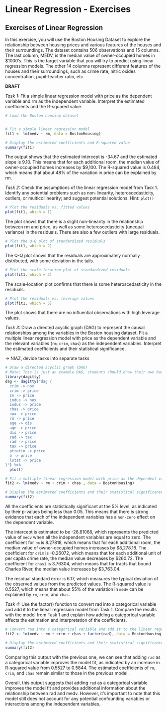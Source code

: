 # Linear Regression - Exercises {#lin-e}

## Exercises of Linear Regression
In this exercise, you will use the Boston Housing Dataset to explore the relationship between housing prices and various features of the houses and their surroundings. The dataset contains 506 observations and 15 columns. The last column, MEDV, is the median value of owner-occupied homes in $1000’s. This is the target variable that you will try to predict using linear regression models. The other 14 columns represent different features of the houses and their surroundings, such as crime rate, nitric oxides concentration, pupil-teacher ratio, etc.

**DRAFT**


*Task 1:* Fit a simple linear regression model with price as the dependent variable and rm as the independent variable. Interpret the estimated coefficients and the R-squared value.
```r
# Load the Boston housing dataset


# Fit a simple linear regression model
fit1 <- lm(medv ~ rm, data = BostonHousing)

# Display the estimated coefficients and R-squared value
summary(fit1)

```

The output shows that the estimated intercept is -34.67 and the estimated slope is 9.10. This means that for each additional room, the median value of owner-occupied homes increases by $9,100. The R-squared value is 0.484, which means that about 48% of the variation in price can be explained by rm.


*Task 2:* Check the assumptions of the linear regression model from Task 1. Identify any potential problems such as non-linearity, heteroscedasticity, outliers, or multicollinearity; and suggest potential solutions. Hint: `plot()`

```r
# Plot the residuals vs. fitted values
plot(fit1, which = 1)

```
The plot shows that there is a slight non-linearity in the relationship between rm and price, as well as some heteroscedasticity (unequal variance) in the residuals. There are also a few outliers with large residuals.

```r
# Plot the Q-Q plot of standardized residuals
plot(fit1, which = 2)

```
The Q-Q plot shows that the residuals are approximately normally distributed, with some deviation in the tails.

```r
# Plot the scale-location plot of standardized residuals
plot(fit1, which = 3)

```
The scale-location plot confirms that there is some heteroscedasticity in the residuals.

```r
# Plot the residuals vs. leverage values
plot(fit1, which = 5)

```

The plot shows that there are no influential observations with high leverage values.

*Task 3:* Draw a directed acyclic graph (DAG) to represent the causal relationships among the variables in the Boston housing dataset. Fit a multiple linear regression model with price as the dependent variable and the relevant variables (`rm`, `crim`, `chas`) as the independent variables. Interpret the estimated coefficients and their statistical significance.

-> NIAZ, devide tasks into separate tasks

```r
# Draw a directed acyclic graph (DAG)
# Note: This is just an example DAG, students should draw their own based on their understanding of the causal relationships among the variables
library(dagitty)
dag <- dagitty("dag {
  crim -> nox
  crim -> price
  zn -> price
  indus -> nox
  indus -> price
  chas -> price
  nox -> price
  rm -> price
  age -> dis
  age -> price
  dis -> price
  rad -> tax
  rad -> price
  tax -> price
  ptratio -> price
  b -> price
  lstat -> price
}") %>% 
  plot()

```
```r
# Fit a multiple linear regression model with price as the dependent variable and the relevant variables
fit2 <- lm(medv ~ rm + crim + chas , data = BostonHousing)

# Display the estimated coefficients and their statistical significance
summary(fit2)
```


All the coefficients are statistically significant at the 5% level, as indicated by their p-values being less than 0.05. This means that there is strong evidence that each of the independent variables has a `non-zero` effect on the dependent variable.

The intercept is estimated to be -28.81068, which represents the predicted value of `medv` when all the independent variables are equal to zero. The coefficient for `rm` is 8.27818, which means that for each additional room, the median value of owner-occupied homes increases by \$8,278.18. The coefficient for `crim` is -0.26072, which means that for each additional unit of per capita crime rate, the median value decreases by \$260.72. The coefficient for `chas1` is 3.76304, which means that for tracts that bound Charles River, the median value increases by \$3,763.04.

The residual standard error is 6.17, which measures the typical deviation of the observed values from the predicted values. The R-squared value is 0.5527, which means that about 55% of the variation in `medv` can be explained by `rm`, `crim`, and `chas`. 

*Task 4:* Use the factor() function to convert rad into a categorical variable and add it to the linear regression model from Task 1. Compare the results with the model from Task 1 and explain how adding a categorical variable affects the estimation and interpretation of the coefficients.

```r
# Convert rad into a categorical variable and add it to the linear regression model from Task 1
fit2 <- lm(medv ~ rm + crim + chas + factor(rad), data = BostonHousing)

# Display the estimated coefficients and their statistical significance
summary(fit2)

```

Comparing this output with the previous one, we can see that adding `rad` as a categorical variable improves the model fit, as indicated by an increase in R-squared value from 0.5527 to 0.5844. The estimated coefficients of `rm`, `crim`, and `chas` remain similar to those in the previous model.

Overall, this output suggests that adding `rad` as a categorical variable improves the model fit and provides additional information about the relationship between rad and medv. However, it’s important to note that this model still does not account for any potential confounding variables or interactions among the independent variables.


